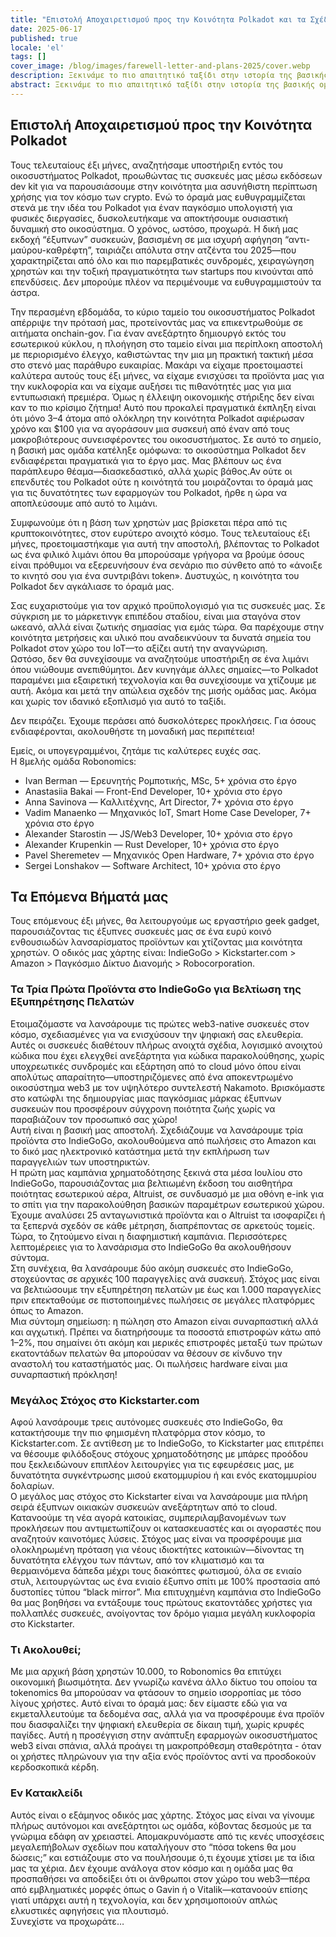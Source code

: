 ```yaml
---
title: "Επιστολή Αποχαιρετισμού προς την Κοινότητα Polkadot και τα Σχέδιά μας για την Κυκλοφορία των Πρώτων Web3-Native Έξυπνων Συσκευών στον Κόσμο—Όχι για Tokens, αλλά για την Ελευθερία σας!"
date: 2025-06-17
published: true
locale: 'el'
tags: []
cover_image: /blog/images/farewell-letter-and-plans-2025/cover.webp
description: Ξεκινάμε το πιο απαιτητικό ταξίδι στην ιστορία της βασικής ομάδας του Robonomics—πλοηγούμαστε στην επιφάνεια του "μαύρου καθρέφτη" για να προστατεύσουμε την ανθρωπότητα από τη διείσδυση των εταιρικών clouds στα σπίτια μας.
abstract: Ξεκινάμε το πιο απαιτητικό ταξίδι στην ιστορία της βασικής ομάδας του Robonomics—πλοηγούμαστε στην επιφάνεια του "μαύρου καθρέφτη" για να προστατεύσουμε την ανθρωπότητα από τη διείσδυση των εταιρικών clouds στα σπίτια μας.
---
```


## Επιστολή Αποχαιρετισμού προς την Κοινότητα Polkadot   
Τους τελευταίους έξι μήνες, αναζητήσαμε υποστήριξη εντός του οικοσυστήματος Polkadot, προωθώντας τις συσκευές μας μέσω εκδόσεων dev kit για να παρουσιάσουμε στην κοινότητα μια ασυνήθιστη περίπτωση χρήσης για τον κόσμο των crypto. Ενώ το όραμά μας ευθυγραμμίζεται στενά με την ιδέα του Polkadot για έναν παγκόσμιο υπολογιστή για φυσικές διεργασίες, δυσκολευτήκαμε να αποκτήσουμε ουσιαστική δυναμική στο οικοσύστημα. Ο χρόνος, ωστόσο, προχωρά. Η δική μας εκδοχή “έξυπνων” συσκευών, βασισμένη σε μια ισχυρή αφήγηση “αντι-μαύρου-καθρέφτη”, ταιριάζει απόλυτα στην ατζέντα του 2025—που χαρακτηρίζεται από όλο και πιο παρεμβατικές συνδρομές, χειραγώγηση χρηστών και την τοξική πραγματικότητα των startups που κινούνται από επενδύσεις. Δεν μπορούμε πλέον να περιμένουμε να ευθυγραμμιστούν τα άστρα.   

Την περασμένη εβδομάδα, το κύριο ταμείο του οικοσυστήματος Polkadot απέρριψε την πρότασή μας, προτείνοντάς μας να επικεντρωθούμε σε αιτήματα onchain-gov. Για έναν ανεξάρτητο δημιουργό εκτός του εσωτερικού κύκλου, η πλοήγηση στο ταμείο είναι μια περίπλοκη αποστολή με περιορισμένο έλεγχο, καθιστώντας την μια μη πρακτική τακτική μέσα στο στενό μας παράθυρο ευκαιρίας. Μακάρι να είχαμε προετοιμαστεί καλύτερα αυτούς τους έξι μήνες, να είχαμε ενισχύσει τα προϊόντα μας για την κυκλοφορία και να είχαμε αυξήσει τις πιθανότητές μας για μια εντυπωσιακή πρεμιέρα. Όμως η έλλειψη οικονομικής στήριξης δεν είναι καν το πιο κρίσιμο ζήτημα! Αυτό που προκαλεί πραγματικά έκπληξη είναι ότι μόνο 3–4 άτομα από ολόκληρη την κοινότητα Polkadot αφιέρωσαν χρόνο και $100 για να αγοράσουν μια συσκευή από έναν από τους μακροβιότερους συνεισφέροντες του οικοσυστήματος. Σε αυτό το σημείο, η βασική μας ομάδα κατέληξε ομόφωνα: το οικοσύστημα Polkadot δεν ενδιαφέρεται πραγματικά για το έργο μας. Μας βλέπουν ως ένα παράπλευρο θέαμα—διασκεδαστικό, αλλά χωρίς βάθος.Αν ούτε οι επενδυτές του Polkadot ούτε η κοινότητά του μοιράζονται το όραμά μας για τις δυνατότητες των εφαρμογών του Polkadot, ήρθε η ώρα να αποπλεύσουμε από αυτό το λιμάνι.  

Συμφωνούμε ότι η βάση των χρηστών μας βρίσκεται πέρα από τις κρυπτοκοινότητες, στον ευρύτερο ανοιχτό κόσμο. Τους τελευταίους έξι μήνες, προετοιμαστήκαμε για αυτή την αποστολή, βλέποντας το Polkadot ως ένα φιλικό λιμάνι όπου θα μπορούσαμε γρήγορα να βρούμε όσους είναι πρόθυμοι να εξερευνήσουν ένα σενάριο πιο σύνθετο από το «άνοιξε το κινητό σου για ένα συντριβάνι token». Δυστυχώς, η κοινότητα του Polkadot δεν αγκάλιασε το όραμά μας.  

Σας ευχαριστούμε για τον αρχικό προϋπολογισμό για τις συσκευές μας. Σε σύγκριση με το μάρκετινγκ επιπέδου σταδίου, είναι μια σταγόνα στον ωκεανό, αλλά είναι ζωτικής σημασίας για εμάς τώρα. Θα παρέχουμε στην κοινότητα μετρήσεις και υλικό που αναδεικνύουν τα δυνατά σημεία του Polkadot στον χώρο του IoT—το αξίζει αυτή την αναγνώριση.  
Ωστόσο, δεν θα συνεχίσουμε να αναζητούμε υποστήριξη σε ένα λιμάνι όπου νιώθουμε ανεπιθύμητοι. Δεν κυνηγάμε άλλες σημαίες—το Polkadot παραμένει μια εξαιρετική τεχνολογία και θα συνεχίσουμε να χτίζουμε με αυτή. Ακόμα και μετά την απώλεια σχεδόν της μισής ομάδας μας. Ακόμα και χωρίς τον ιδανικό εξοπλισμό για αυτό το ταξίδι.  

Δεν πειράζει. Έχουμε περάσει από δυσκολότερες προκλήσεις. Για όσους ενδιαφέρονται, ακολουθήστε τη μοναδική μας περιπέτεια!  

Εμείς, οι υπογεγραμμένοι, ζητάμε τις καλύτερες ευχές σας.  
Η 8μελής ομάδα Robonomics:  
- Ivan Berman — Ερευνητής Ρομποτικής, MSc, 5+ χρόνια στο έργο  
- Anastasiia Bakai — Front-End Developer, 10+ χρόνια στο έργο  
- Anna Savinova — Καλλιτέχνης, Art Director, 7+ χρόνια στο έργο  
- Vadim Manaenko — Μηχανικός IoT, Smart Home Case Developer, 7+ χρόνια στο έργο  
- Alexander Starostin — JS/Web3 Developer, 10+ χρόνια στο έργο  
- Alexander Krupenkin — Rust Developer, 10+ χρόνια στο έργο  
- Pavel Sheremetev — Μηχανικός Open Hardware, 7+ χρόνια στο έργο  
- Sergei Lonshakov — Software Architect, 10+ χρόνια στο έργο  
 
## Τα Επόμενα Βήματά μας  
Τους επόμενους έξι μήνες, θα λειτουργούμε ως εργαστήριο geek gadget, παρουσιάζοντας τις έξυπνες συσκευές μας σε ένα ευρύ κοινό ενθουσιωδών λανσαρίσματος προϊόντων και χτίζοντας μια κοινότητα χρηστών. Ο οδικός μας χάρτης είναι: IndieGoGo > Kickstarter.com > Amazon > Παγκόσμιο Δίκτυο Διανομής > Robocorporation.  

### Τα Τρία Πρώτα Προϊόντα στο IndieGoGo για Βελτίωση της Εξυπηρέτησης Πελατών  
Ετοιμαζόμαστε να λανσάρουμε τις πρώτες web3-native συσκευές στον κόσμο, σχεδιασμένες για να ενισχύσουν την ψηφιακή σας ελευθερία. Αυτές οι συσκευές διαθέτουν πλήρως ανοιχτά σχέδια, λογισμικό ανοιχτού κώδικα που έχει ελεγχθεί ανεξάρτητα για κώδικα παρακολούθησης, χωρίς υποχρεωτικές συνδρομές και εξάρτηση από το cloud μόνο όπου είναι απολύτως απαραίτητο—υποστηριζόμενες από ένα αποκεντρωμένο οικοσύστημα web3 με τον υψηλότερο συντελεστή Nakamoto. Βρισκόμαστε στο κατώφλι της δημιουργίας μιας παγκόσμιας μάρκας έξυπνων συσκευών που προσφέρουν σύγχρονη ποιότητα ζωής χωρίς να παραβιάζουν τον προσωπικό σας χώρο!  
Αυτή είναι η βασική μας αποστολή. Σχεδιάζουμε να λανσάρουμε τρία προϊόντα στο IndieGoGo, ακολουθούμενα από πωλήσεις στο Amazon και το δικό μας ηλεκτρονικό κατάστημα μετά την εκπλήρωση των παραγγελιών των υποστηρικτών.  
Η πρώτη μας καμπάνια χρηματοδότησης ξεκινά στα μέσα Ιουλίου στο IndieGoGo, παρουσιάζοντας μια βελτιωμένη έκδοση του αισθητήρα ποιότητας εσωτερικού αέρα, Altruist, σε συνδυασμό με μια οθόνη e-ink για το σπίτι για την παρακολούθηση βασικών παραμέτρων εσωτερικού χώρου. Έχουμε αναλύσει 25 ανταγωνιστικά προϊόντα και ο Altruist τα ισοφαρίζει ή τα ξεπερνά σχεδόν σε κάθε μέτρηση, διαπρέποντας σε αρκετούς τομείς. Τώρα, το ζητούμενο είναι η διαφημιστική καμπάνια. Περισσότερες λεπτομέρειες για το λανσάρισμα στο IndieGoGo θα ακολουθήσουν σύντομα.  
Στη συνέχεια, θα λανσάρουμε δύο ακόμη συσκευές στο IndieGoGo, στοχεύοντας σε αρχικές 100 παραγγελίες ανά συσκευή. Στόχος μας είναι να βελτιώσουμε την εξυπηρέτηση πελατών με έως και 1.000 παραγγελίες πριν επεκταθούμε σε πιστοποιημένες πωλήσεις σε μεγάλες πλατφόρμες όπως το Amazon.  
Μια σύντομη σημείωση: η πώληση στο Amazon είναι συναρπαστική αλλά και αγχωτική. Πρέπει να διατηρήσουμε τα ποσοστά επιστροφών κάτω από 1–2%, που σημαίνει ότι ακόμη και μερικές επιστροφές μεταξύ των πρώτων εκατοντάδων πελατών θα μπορούσαν να θέσουν σε κίνδυνο την αναστολή του καταστήματός μας. Οι πωλήσεις hardware είναι μια συναρπαστική πρόκληση!  

### Μεγάλος Στόχος στο Kickstarter.com  
Αφού λανσάρουμε τρεις αυτόνομες συσκευές στο IndieGoGo, θα κατακτήσουμε την πιο φημισμένη πλατφόρμα στον κόσμο, το Kickstarter.com. Σε αντίθεση με το IndieGoGo, το Kickstarter μας επιτρέπει να θέσουμε φιλόδοξους στόχους χρηματοδότησης με μπάρες προόδου που ξεκλειδώνουν επιπλέον λειτουργίες για τις εφευρέσεις μας, με δυνατότητα συγκέντρωσης μισού εκατομμυρίου ή και ενός εκατομμυρίου δολαρίων.  
Ο μεγάλος μας στόχος στο Kickstarter είναι να λανσάρουμε μια πλήρη σειρά έξυπνων οικιακών συσκευών ανεξάρτητων από το cloud. Κατανοούμε τη νέα αγορά κατοικίας, συμπεριλαμβανομένων των προκλήσεων που αντιμετωπίζουν οι κατασκευαστές και οι αγοραστές που αναζητούν καινοτόμες λύσεις. Στόχος μας είναι να προσφέρουμε μια ολοκληρωμένη πρόταση για νέους ιδιοκτήτες κατοικιών—δίνοντας τη δυνατότητα ελέγχου των πάντων, από τον κλιματισμό και τα θερμαινόμενα δάπεδα μέχρι τους διακόπτες φωτισμού, όλα σε ενιαίο στυλ, λειτουργώντας ως ένα ενιαίο έξυπνο σπίτι με 100% προστασία από δυστοπίες τύπου “black mirror”. Μια επιτυχημένη καμπάνια στο IndieGoGo θα μας βοηθήσει να εντάξουμε τους πρώτους εκατοντάδες χρήστες για πολλαπλές συσκευές, ανοίγοντας τον δρόμο γιαμια μεγάλη κυκλοφορία στο Kickstarter.   

### Τι Ακολουθεί;   
Με μια αρχική βάση χρηστών 10.000, το Robonomics θα επιτύχει οικονομική βιωσιμότητα. Δεν γνωρίζω κανένα άλλο δίκτυο του οποίου τα tokenomics θα μπορούσαν να φτάσουν το σημείο ισορροπίας με τόσο λίγους χρήστες. Αυτό είναι το όραμά μας: δεν είμαστε εδώ για να εκμεταλλευτούμε τα δεδομένα σας, αλλά για να προσφέρουμε ένα προϊόν που διασφαλίζει την ψηφιακή ελευθερία σε δίκαιη τιμή, χωρίς κρυφές παγίδες. Αυτή η προσέγγιση στην ανάπτυξη εφαρμογών οικοσυστήματος web3 είναι σπάνια, αλλά προάγει τη μακροπρόθεσμη σταθερότητα - όταν οι χρήστες πληρώνουν για την αξία ενός προϊόντος αντί να προσδοκούν κερδοσκοπικά κέρδη.    

### Εν Κατακλείδι   
Αυτός είναι ο εξάμηνος οδικός μας χάρτης. Στόχος μας είναι να γίνουμε πλήρως αυτόνομοι και ανεξάρτητοι ως ομάδα, κόβοντας δεσμούς με τα γνώριμα εδάφη αν χρειαστεί. Απομακρυνόμαστε από τις κενές υποσχέσεις μεγαλεπήβολων σχεδίων που καταλήγουν στο “πόσα tokens θα μου δώσεις;” και εστιάζουμε στο να πουλήσουμε ό,τι έχουμε χτίσει με τα ίδια μας τα χέρια. Δεν έχουμε ανάλογα στον κόσμο και η ομάδα μας θα προσπαθήσει να αποδείξει ότι οι άνθρωποι στον χώρο του web3—πέρα από εμβληματικές μορφές όπως ο Gavin ή ο Vitalik—κατανοούν επίσης γιατί υπάρχει αυτή η τεχνολογία, και δεν χρησιμοποιούν απλώς ελκυστικές αφηγήσεις για πλουτισμό.   
Συνεχίστε να προχωράτε…